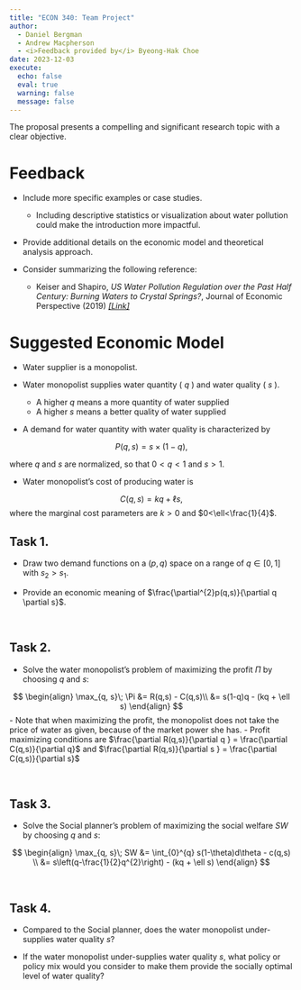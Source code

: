 ```yaml
---
title: "ECON 340: Team Project"
author: 
  - Daniel Bergman
  - Andrew Macpherson
  - <i>Feedback provided by</i> Byeong-Hak Choe
date: 2023-12-03
execute: 
  echo: false
  eval: true
  warning: false
  message: false
---
```


The proposal presents a compelling and significant research topic with a clear objective. 


# Feedback

- Include more specific examples or case studies.
  - Including descriptive statistics or visualization about water pollution could make the introduction more impactful.
  
  
- Provide additional details on the economic model and theoretical analysis approach.

- Consider summarizing the following reference:
  - Keiser and Shapiro, *US Water Pollution Regulation over the Past Half Century: Burning Waters to Crystal Springs?*, Journal of Economic Perspective (2019) [*[Link]*](https://bcdanl.github.io/pdfs/econ-340-daniel-andrew-ref.pdf)
  
  
  
# Suggested Economic Model

- Water supplier is a monopolist.

- Water monopolist supplies water quantity ( $q$ ) and water quality ( $s$ ).
  - A higher $q$ means a more quantity of water supplied
  - A higher $s$ means a better quality of water supplied

- A demand for water quantity with water quality is characterized by 

$$
P(q,s) = s\times (1-q),
$$

where $q$ and $s$ are normalized, so that $0<q<1$ and $s>1$.

- Water monopolist's cost of producing water is

$$
C(q,s) = kq + \ell s,
$$
where the marginal cost parameters are $k > 0$ and $0<\ell<\frac{1}{4}$.


## Task 1.
- Draw two demand functions on a $(p, q)$ space on a range of $q\in [0,1]$ with $s_{2} > s_{1}$.

- Provide an economic meaning of $\frac{\partial^{2}p(q,s)}{\partial q \partial s}$.



<br>

## Task 2.

- Solve the water monopolist's problem of maximizing the profit $\Pi$ by choosing $q$ and $s$:

$$
\begin{align}
\max_{q, s}\; \Pi &= R(q,s) - C(q,s)\\
&= s(1-q)q - (kq + \ell s)
\end{align}
$$
- Note that when maximizing the profit, the monopolist does not take the price of water as given, because of the market power she has. 
  - Profit maximizing conditions are $\frac{\partial R(q,s)}{\partial q } = \frac{\partial C(q,s)}{\partial q}$ and $\frac{\partial R(q,s)}{\partial s } = \frac{\partial C(q,s)}{\partial s}$

<br>


## Task 3.
- Solve the Social planner's problem of maximizing the social welfare $SW$ by choosing $q$ and $s$:


$$
\begin{align}
\max_{q, s}\; SW &= \int_{0}^{q} s(1-\theta)d\theta - c(q,s)  \\
&= s\left(q-\frac{1}{2}q^{2}\right) - (kq + \ell s)
\end{align}
$$

<br>


## Task 4.

- Compared to the Social planner, does the water monopolist under-supplies water quality $s$? 

- If the water monopolist under-supplies water quality $s$, what policy or policy mix would you consider to make them provide the socially optimal level of water quality?




